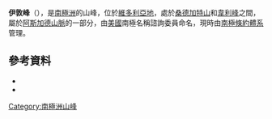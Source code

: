 {{Coord|77|38|30|S|161|24|32|E|source:GNIS|display=title}}

'''伊敦峰'''（{{lang-en|Idun Peak}}），是[[南極洲|南極洲]]的山峰，位於[[維多利亞地|維多利亞地]]，處於[[桑德加特山|桑德加特山]]和[[韋利峰|韋利峰]]之間，屬於[[阿斯加德山脈|阿斯加德山脈]]的一部分，由[[美國|美國]]南極名稱諮詢委員命名，現時由[[南極條約體系|南極條約體系]]管理。

==參考資料==
*{{cite gnis | type = antarid | id = 7260| name = Idun Peak | accessdate = 2012-07-06}}
*{{usgs-gazetteer|id=7260}}

{{DEFAULTSORT:Idun Peak}}
[[Category:南極洲山峰|Category:南極洲山峰]]


{{McMurdoDryValleys-geo-stub}}